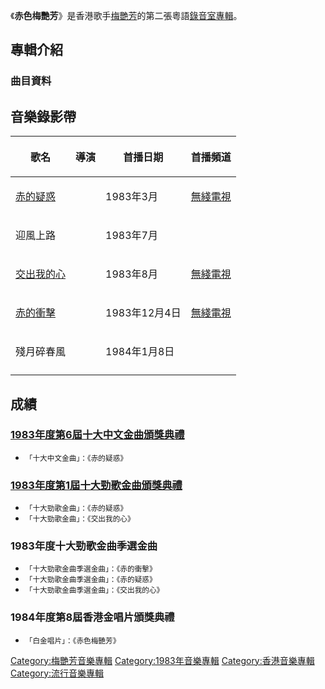 {{Album infobox | <!-- See Wikipedia:WikiProject_Albums -->
|  Name        = 赤色梅艷芳
|  Type        = [[專輯|專輯]]
|  Artist      = [[梅艷芳|梅艷芳]]
|  Cover       = 赤色梅艷芳.jpg
|  Released    = 1983年6月
|  Recorded    = 1983年
|  Genre       = [[粵語流行音樂|粵語流行音樂]]
|  Length      = 
|  Label       = [[華星唱片|華星唱片]]
|  Language    = [[粵語|粵語]]
|  Number      =
|  Producer    = [[黎小田|黎小田]]
|  Last album  = [[心債|心債]] <br />(1982)
|  This album  = '''赤色梅艷芳''' <br />(1983)
|  Next album  = [[飛躍舞台|飛躍舞台]] <br />(1984)
}}

《'''赤色梅艷芳'''》是香港歌手[[梅艷芳|梅艷芳]]的第二張粵語[[錄音室專輯|錄音室專輯]]。

==專輯介紹==
===曲目資料===
{{Tracklist
| collapsed = 
| headline = 
| font_size = 
| total_length = 

| all_writing = 
| all_music = 
| all_lyrics = 
| all_arranger = 
| all_producer = [[黎小田|黎小田]]
| all_except = 

| writing_credits = 
| music_credits = yes
| lyrics_credits = yes
| arranger_credits = yes
| producer_credits = 
| extra_column = 
| longnote_column = yes

| title1 = 赤的疑惑
| note1 = TVB配音日劇《[[赤的疑惑|赤的疑惑]]》主題曲
| longnote1 = 改編自[[山口百恵|山口百恵]]的歌曲《ありがとう あなた》
| music1 = [[都倉俊一|都倉俊一]]
| lyrics1 = [[鄭國江|鄭國江]]
| arranger1 = 黎小田
| producer1 = 
| extra1 = 
| length1 = 

| title2 = 迎風上路
| note2 = 
| longnote2 = 
| music2 = 黎小田、[[鈴木武志|鈴木武志]]
| lyrics2 = [[盧永強|盧永強]]
| arranger2 = [[奧金寶|奧金寶]]
| producer2 = 
| extra2 = 
| length2 = 

| title3 = 珍珠指環的約誓
| note3 = 
| longnote3 = 
| music3 = [[黃霑|黃霑]]
| lyrics3 = 黃霑
| arranger3 = 奧金寶
| producer3 = 
| extra3 = 
| length3 = 

| title4 = 再共舞
| note4 = 
| longnote4 = 
| music4 = 黎小田
| lyrics4 = [[鄧偉雄|鄧偉雄]]
| arranger4 = 黎小田
| producer4 = 
| extra4 = 
| length4 = 

| title5 = 不必想昨天
| note5 = 
| longnote5 = 
| music5 = 黃霑
| lyrics5 = 黃霑
| arranger5 = [[徐日勤|徐日勤]]
| producer5 = 
| extra5 = 
| length5 = 

| title6 = 赤的衝擊
| note6 = TVB配音日劇《[[赤的衝擊|赤的衝擊]]》主題曲
| longnote6 = 改編自山口百恵的歌曲《赤い衝撃》
| music6 = [[佐瀨壽一|佐瀨壽一]]
| lyrics6 = [[鄭國江|鄭國江]]
| arranger6 = 黎小田
| producer6 = 
| extra6 = 
| length6 = 

| title7 = 交出我的心
| note7 = TVB電視劇《[[警花出更|警花出更]]》主題曲
| longnote7 = 日語版本為《唇をうばう前に》
| music7 = [[顧嘉煇|顧嘉煇]]
| lyrics7 = 黃霑
| arranger7 = 顧嘉煇
| producer7 = 
| extra7 = 
| length7 = 

| title8 = 殘月碎春風
| note8 = 
| longnote8 = 原曲为[[白光_(影星)|白光]]的《魂縈舊夢》
| music8 = [[李厚襄|侯湘]]
| lyrics8 = [[林敏驄|林敏驄]]
| arranger8 = [[奧金寶|奧金寶]]
| producer8 = 
| extra8 = 
| length8 = 

| title9 = 一個字
| note9 = 
| longnote9 = 改編自[[榊原郁恵|榊原郁恵]]的歌曲《シークレット》
| music9 = [[濱田省吾|濱田省吾]]
| lyrics9 = 林敏驄
| arranger9 = 黎小田
| producer9 = 
| extra9 = 
| length9 = 

| title10 = 相逢未晚
| note10 = 
| longnote10 = 改編自榊原郁恵的歌曲《おだやかな時》
| music10 = [[和泉常寬|和泉常寬]]
| lyrics10 = [[何重立|何重立]]
| arranger10 = 黎小田
| producer10 = 
| extra10 = 
| length10 = 

| title11 = 傳說
| note11 = TVB配音卡通《[[千年女王|千年女王]]》插曲
| longnote11 = 改編自[[石川まなみ|石川まなみ]]的歌曲《まほろば伝説》<br />原唱为露云娜
| music11 = [[宇崎龍童|宇崎龍童]]
| lyrics11 = 鄭國江
| arranger11 = 黎小田
| producer11 = 
| extra11 = 
| length11 = 

| title12 = 千年女王
| note12 = TVB配音卡通《千年女王》主題曲
| longnote12 = 改編自[[高梨雅樹|高梨雅樹]]的歌曲《コスモス・ドリーム》<br />原唱为露云娜
| music12 = 宇崎龍童
| lyrics12 = 鄭國江
| arranger12 = 黎小田
| producer12 = 
| extra12 = 
| length12 = 
}}

<!-- ==發行版本== -->

==音樂錄影帶==
{| class="wikitable"
! 歌名 !! 導演 !! 首播日期 !! 首播頻道 
|-
|[http://www.youtube.com/watch?v=1tdKMDqkN34 赤的疑惑] || ||1983年3月||[[電視廣播有限公司|無綫電視]]
|-
|迎風上路
|
|1983年7月
|
|-
|[http://www.tudou.com/programs/view/wXX6uxqfmyo/ 交出我的心] {{Wayback|url=http://www.tudou.com/programs/view/wXX6uxqfmyo/ |date=20090520064230 }} || ||1983年8月||[[電視廣播有限公司|無綫電視]]
|-
|[http://www.youtube.com/watch?v=eHGC7pbaK5w 赤的衝擊] {{Wayback|url=http://www.youtube.com/watch?v=eHGC7pbaK5w |date=20161006110850 }} || ||1983年12月4日||[[電視廣播有限公司|無綫電視]]
|-
|殘月碎春風
|
|1984年1月8日
|
|-
|}

<!-- ==製作團隊== -->

==成績==
===[[第六屆十大中文金曲得獎名單|1983年度第6屆十大中文金曲頒獎典禮]]===
*<span style="font-size:smaller;">「十大中文金曲」：《赤的疑惑》</span>
===[[1983年度十大勁歌金曲得獎名單|1983年度第1屆十大勁歌金曲頒獎典禮]]===
*<span style="font-size:smaller;">「十大勁歌金曲」：《赤的疑惑》</span>
*<span style="font-size:smaller;">「十大勁歌金曲」：《交出我的心》</span>
===1983年度十大勁歌金曲季選金曲===
*<span style="font-size:smaller;">「十大勁歌金曲季選金曲」：《赤的衝擊》</span>
*<span style="font-size:smaller;">「十大勁歌金曲季選金曲」：《赤的疑惑》</span>
*<span style="font-size:smaller;">「十大勁歌金曲季選金曲」：《交出我的心》</span>
===1984年度第8屆香港金唱片頒獎典禮===
*<span style="font-size:smaller;">「白金唱片」：《赤色梅艷芳》</span>

<!-- ==參考資料== -->

<!-- ==外部連結== -->

{{梅艷芳}}

[[Category:梅艷芳音樂專輯|Category:梅艷芳音樂專輯]]
[[Category:1983年音樂專輯|Category:1983年音樂專輯]]
[[Category:香港音樂專輯|Category:香港音樂專輯]]
[[Category:流行音樂專輯|Category:流行音樂專輯]]